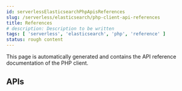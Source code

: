 ```yaml
---
id: serverlessElasticsearchPhpApisReferences
slug: /serverless/elasticsearch/php-client-api-references
title: References
# description: Description to be written
tags: [ 'serverless', 'elasticsearch', 'php', 'reference' ]
status: rough content
---
```



<RoughContent />

This page is automatically generated and contains the API reference 
documentation of the PHP client.

## APIs